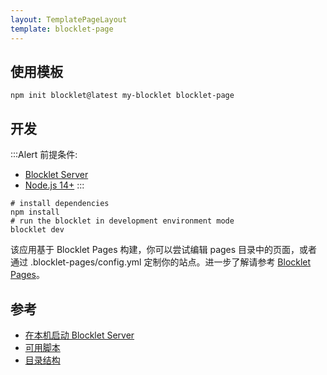 ```yaml
---
layout: TemplatePageLayout
template: blocklet-page
---
```


<TemplateInfo templateName="blocklet-page" />

## 使用模板

```shell
npm init blocklet@latest my-blocklet blocklet-page
```

## 开发

:::Alert
前提条件: 

- [Blocklet Server](https://developer.blocklet.io/docs/zh/quick-start/blocklet-server)
- [Node.js 14+](https://developer.blocklet.io/docs/zh/quick-start/nodejs)
:::

```shell
# install dependencies
npm install
# run the blocklet in development environment mode
blocklet dev
```

该应用基于 Blocklet Pages 构建，你可以尝试编辑 pages 目录中的页面，或者通过 .blocklet-pages/config.yml 定制你的站点。进一步了解请参考 [Blocklet Pages](https://pages.blocklet.io/)。

## 参考

- [在本机启动 Blocklet Server](https://developer.blocklet.io/docs/zh/quick-start/blocklet-server)
- [可用脚本](/reference/npm-scripts)
- [目录结构](/reference/blocklet-structure)
